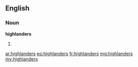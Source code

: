 {{also|Highlanders}}
==English==

===Noun===
'''highlanders'''

# {{plural of|highlander}}

[[ar:highlanders]]
[[eo:highlanders]]
[[fr:highlanders]]
[[mg:highlanders]]
[[my:highlanders]]